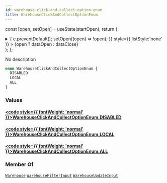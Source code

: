 ```yaml
---
id: warehouse-click-and-collect-option-enum
title: WarehouseClickAndCollectOptionEnum
---
```






const [open, setOpen] = useState(startOpen);
return (
<details {...(open ? { open: true } : {})} className="details" style={{ border:'none', boxShadow:'none', background:'var(--ifm-background-color)' }}>
<summary
onClick={(e) => {
e.preventDefault();
setOpen((open) => !open);
}}
style={{ listStyle:'none' }} >
{open ? dataOpen : dataClose}
</summary>
{open && children}
</details>
);
};

No description

```graphql
enum WarehouseClickAndCollectOptionEnum {
  DISABLED
  LOCAL
  ALL
}
```

### Values

#### [<code style={{ fontWeight: 'normal' }}>WarehouseClickAndCollectOptionEnum.<b>DISABLED</b></code>](#)

#### [<code style={{ fontWeight: 'normal' }}>WarehouseClickAndCollectOptionEnum.<b>LOCAL</b></code>](#)

#### [<code style={{ fontWeight: 'normal' }}>WarehouseClickAndCollectOptionEnum.<b>ALL</b></code>](#)

### Member Of

[`Warehouse`](../../../api-reference/products/objects/warehouse.mdx) <Badge class="badge badge--secondary" text="object"/><Bullet />[`WarehouseFilterInput`](../../../api-reference/products/inputs/warehouse-filter-input.mdx) <Badge class="badge badge--secondary" text="input"/><Bullet />[`WarehouseUpdateInput`](../../../api-reference/products/inputs/warehouse-update-input.mdx) <Badge class="badge badge--secondary" text="input"/>
